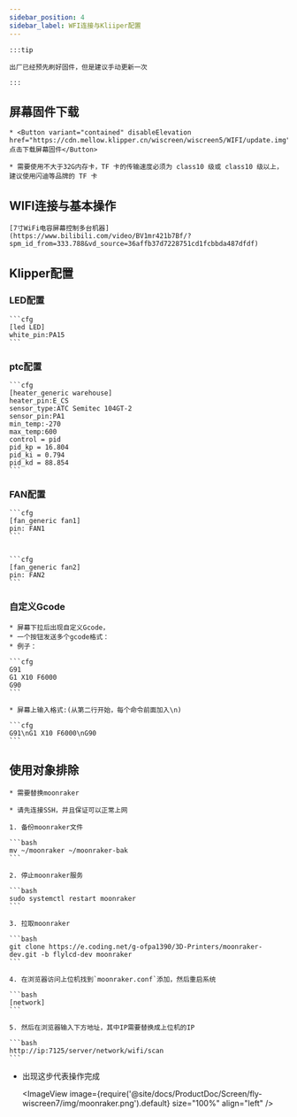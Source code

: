 ```yaml
---
sidebar_position: 4
sidebar_label: WFI连接与Kliiper配置
---
```



    :::tip

    出厂已经预先刷好固件，但是建议手动更新一次

    :::

## 屏幕固件下载

    * <Button variant="contained" disableElevation href="https://cdn.mellow.klipper.cn/wiscreen/wiscreen5/WIFI/update.img">点击下载屏幕固件</Button>

    * 需要使用不大于32G内存卡，TF 卡的传输速度必须为 class10 级或 class10 级以上，建议使用闪迪等品牌的 TF 卡

## WIFI连接与基本操作

    [7寸WiFi电容屏幕控制多台机器](https://www.bilibili.com/video/BV1mr421b7Bf/?spm_id_from=333.788&vd_source=36affb37d7228751cd1fcbbda487dfdf)

## Klipper配置

### LED配置

    ```cfg
    [led LED]
    white_pin:PA15
    ```

### ptc配置

    ```cfg
    [heater_generic warehouse]
    heater_pin:E_CS
    sensor_type:ATC Semitec 104GT-2
    sensor_pin:PA1
    min_temp:-270
    max_temp:600
    control = pid
    pid_kp = 16.804
    pid_ki = 0.794
    pid_kd = 88.854
    ```

### FAN配置

    ```cfg
    [fan_generic fan1]
    pin: FAN1
    ```


    ```cfg
    [fan_generic fan2]
    pin: FAN2
    ```

 

### 自定义Gcode

    * 屏幕下拉后出现自定义Gcode，
    * 一个按钮发送多个gcode格式：
    * 例子：

    ```cfg
    G91 
    G1 X10 F6000
    G90
    ```

    * 屏幕上输入格式:(从第二行开始，每个命令前面加入\n)

    ```cfg
    G91\nG1 X10 F6000\nG90
    ```



## 使用对象排除

    * 需要替换moonraker

    * 请先连接SSH，并且保证可以正常上网

    1. 备份moonraker文件

    ```bash
    mv ~/moonraker ~/moonraker-bak
    ```

    2. 停止moonraker服务

    ```bash
    sudo systemctl restart moonraker
    ```

    3. 拉取moonraker

    ```bash
    git clone https://e.coding.net/g-ofpa1390/3D-Printers/moonraker-dev.git -b flylcd-dev moonraker
    ```

    4. 在浏览器访问上位机找到`moonraker.conf`添加，然后重启系统

    ```bash
    [network]
    ```

    5. 然后在浏览器输入下方地址，其中IP需要替换成上位机的IP

    ```bash
    http://ip:7125/server/network/wifi/scan
    ```

* 出现这步代表操作完成
    
    <ImageView image={require('@site/docs/ProductDoc/Screen/fly-wiscreen7/img/moonraker.png').default} size="100%" align="left" />

